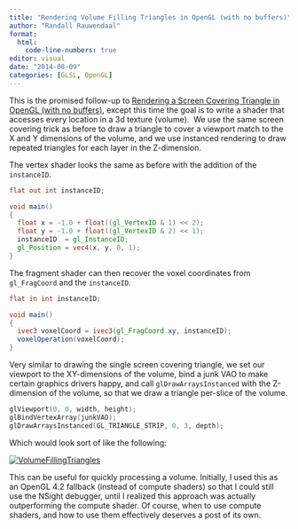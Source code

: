 ```yaml
---
title: "Rendering Volume Filling Triangles in OpenGL (with no buffers)"
author: "Randall Rauwendaal"
format: 
  html:
    code-line-numbers: true
editor: visual
date: "2014-08-09"
categories: [GLSL, OpenGL]
---
```


This is the promised follow-up to [Rendering a Screen Covering Triangle in OpenGL (with no buffers)](https://rauwendaal.net/2014/06/14/rendering-a-screen-covering-triangle-in-opengl/ "Rendering a Screen Covering Triangle in OpenGL (with no buffers)"), except this time the goal is to write a shader that accesses every location in a 3d texture (volume).  We use the same screen covering trick as before to draw a triangle to cover a viewport match to the X and Y dimensions of the volume, and we use instanced rendering to draw repeated triangles for each layer in the Z-dimension.

The vertex shader looks the same as before with the addition of the `instanceID`.

``` glsl
flat out int instanceID;

void main()
{
  float x = -1.0 + float((gl_VertexID & 1) << 2);
  float y = -1.0 + float((gl_VertexID & 2) << 1);
  instanceID  = gl_InstanceID;
  gl_Position = vec4(x, y, 0, 1);
}
```

The fragment shader can then recover the voxel coordinates from `gl_FragCoord` and the `instanceID`.

``` glsl
flat in int instanceID;

void main()
{
  ivec3 voxelCoord = ivec3(gl_FragCoord.xy, instanceID);
  voxelOperation(voxelCoord);
}
```

Very similar to drawing the single screen covering triangle, we set our viewport to the XY-dimensions of the volume, bind a junk VAO to make certain graphics drivers happy, and call `glDrawArraysInstanced` with the Z-dimension of the volume, so that we draw a triangle per-slice of the volume.

``` C++
glViewport(0, 0, width, height);
glBindVertexArray(junkVAO);
glDrawArraysInstanced(GL_TRIANGLE_STRIP, 0, 3, depth);
```

Which would look sort of like the following:

[![](https://randallr.files.wordpress.com/2014/08/volumefillingtriangles.png?w=271&h=271){alt="VolumeFillingTriangles" fig-alt="Volume Filling Triangles"}](https://randallr.files.wordpress.com/2014/08/volumefillingtriangles.png)

This can be useful for quickly processing a volume. Initially, I used this as an OpenGL 4.2 fallback (instead of compute shaders) so that I could still use the NSight debugger, until I realized this approach was actually outperforming the compute shader. Of course, when to use compute shaders, and how to use them effectively deserves a post of its own.

